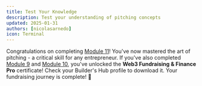 ```yaml
---
title: Test Your Knowledge
description: Test your understanding of pitching concepts
updated: 2025-01-31
authors: [nicolasarnedo]
icon: Terminal
---
```


<Quiz quizId="1101" />
<Quiz quizId="1102" />
<Quiz quizId="1103" />
<Quiz quizId="1104" />
<Quiz quizId="1105" />

Congratulations on completing [Module 11](/codebase-entrepreneur-academy/fundraising-finance/11-pitching/01-introduction)! You've now mastered the art of pitching - a critical skill for any entrepreneur. If you've also completed [Module 9](/codebase-entrepreneur-academy/fundraising-finance/09-fundraising/01-introduction) and [Module 10](/codebase-entrepreneur-academy/fundraising-finance/10-grants/01-introduction), you've unlocked the **Web3 Fundraising & Finance Pro** certificate! Check your Builder's Hub profile to download it. Your fundraising journey is complete! 🚀
